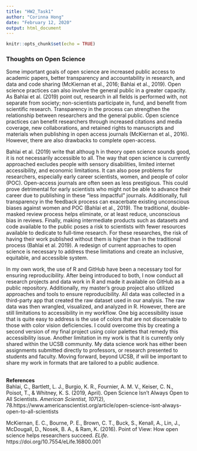```yaml
---
title: "HW2_Task1"
author: "Corinna Hong"
date: "February 12, 2020"
output: html_document
---
```


```r
knitr::opts_chunk$set(echo = TRUE)
```


### Thoughts on Open Science

Some important goals of open science are increased public access to academic papers, better transparency and accountability in research, and data and code sharing (McKiernan et al., 2016; Bahlai et al., 2019). Open science practices can also involve the general public in a greater capacity. As Bahlai et al. (2019) point out, research in all fields is performed with, not separate from society; non-scientists participate in, fund, and benefit from scientific research. Transparency in the process can strengthen the relationship between researchers and the general public. Open science practices can benefit researchers through increased citations and media coverage, new collaborations, and retained rights to manuscripts and materials when publishing in open access journals (McKiernan et al., 2016). However, there are also drawbacks to complete open-access. 
</br>

Bahlai et al. (2019) write that althoug
h in theory open science sounds good, it is not necessarily accessible to all. The way that open science is currently approached excludes people with sensory disabilities, limited internet accessibility, and economic limitations. It can also pose problems for researchers, especially early career scientists, women, and people of color (POC). Open-access journals are often seen as less prestigious. This could prove detrimental for early scientists who might not be able to advance their career due to publishing in these “less impactful” journals. Additionally, full transparency in the feedback process can exacerbate existing unconscious biases against women and POC (Bahlai et al., 2019). The traditional, double-masked review process helps eliminate, or at least reduce, unconscious bias in reviews. Finally, making intermediate products such as datasets and code available to the public poses a risk to scientists with fewer resources available to dedicate to full-time research. For these researches, the risk of having their work published without them is higher than in the traditional process (Bahlai et al. 2019). A redesign of current approaches to open science is necessary to address these limitations and create an inclusive, equitable, and accessible system.
</br>

In my own work, the use of R and GitHub have been a necessary tool for ensuring reproducibility. After being introduced to both, I now conduct all research projects and data work in R and made it available on GitHub as a public repository. Additionally, my master’s group project also utilized approaches and tools to ensure reproducibility. All data was collected in a third-party app that created the raw dataset used in our analysis. The raw data was then wrangled, visualized, and analyzed in R. However, there are still limitations to accessibility in my workflow. One big accessibility issue that is quite easy to address is the use of colors that are not discernable to those with color vision deficiencies. I could overcome this by creating a second version of my final project using color palettes that remedy this accessibility issue.  Another limitation in my work is that it is currently only shared within the UCSB community. My data science work has either been assignments submitted directly to professors, or research presented to students and faculty. Moving forward, beyond UCSB, if will be important to share my work in formats that are tailored to a public audience. 

</br>
**References**
</br>
Bahlai, C., Bartlett, L. J., Burgio, K. R., Fournier, A. M. V., Keiser, C. N., Poisot, T., & Whitney, K. S. (2019, April). Open Science Isn’t Always Open to All Scientists. *American Scientist, 107*(2), 78.https://www.americanscientist.org/article/open-science-isnt-always-open-to-all-scientists
</br>

McKiernan, E. C., Bourne, P. E., Brown, C. T., Buck, S., Kenall, A., Lin, J., McDougall, D., Nosek, B. A., & Ram, K. (2016). Point of View: How open science helps researchers succeed. *ELife*. https://doi.org/10.7554/eLife.16800.001

